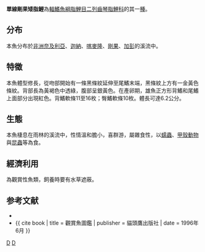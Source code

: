 {{Speciesbox 
| genus = Nannaethiops
| species = unitaeniatus
| image = NannaethiopsUnitaeniatusFord.jpg
| status = LC
| status_system = IUCN3.1
| authority =  [[Günther|Günther]], 1872
| synonyms =
}}
'''單線剛果矮脂鯉'''為[[輻鰭魚綱|輻鰭魚綱]][[脂鯉目|脂鯉目]][[二列齒琴脂鯉科|二列齒琴脂鯉科]]的其一[[種|種]]。

==分布==
本魚分布於[[非洲|非洲]][[奈及利亞|奈及利亞]]、[[迦納|迦納]]、[[喀麥隆|喀麥隆]]、[[剛果|剛果]]、[[加彭|加彭]]的溪流中。

==特徵==
本魚體型修長，從吻部開始有一條黑條紋延伸至尾鰭末端，黑條紋上方有一金黃色條紋。背部長為黃褐色中透綠，腹部呈銀黃色。在產卵期，雄魚正方形背鰭和尾鰭上面部分出現紅色。背鰭軟條11至16枚；臀鰭軟條10枚。體長可達6.2公分。

==生態==
本魚棲息在雨林的溪流中，性情溫和膽小，喜群游，屬雜食性，以[[蠕蟲|蠕蟲]]、[[甲殼動物|甲殼動物]]與[[昆蟲|昆蟲]]等為食。

==經濟利用==
為觀賞性魚類，飼養時要有水草遮蔽。

==参考文献==
{{refbegin}}
*{{FishBase_species|genus=Nannaethiops|species=unitaeniatus|year=2011|month=12}}
*{{ cite book | title = 觀賞魚圖鑑 | publisher = 貓頭鷹出版社 | date = 1996年6月 }}
{{refend}}
{{Taxonbar|from=Q387068}}

[[Category:觀賞魚|D]]
[[Category:矮脂鯉屬|D]]